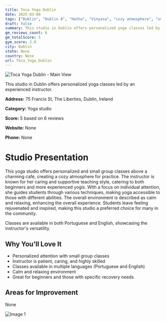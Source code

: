 ```yaml
---
title: Toca Yoga Dublin
date: 2025-03-08
tags: ["Dublin", "Dublin 8", "Hatha", "Vinyasa", "cozy atmosphere", "small class size", "Dublin"]  
draft: false
summary: This studio in Dublin offers personalized yoga classes led by an experienced instructor.
gm_reviews_count: 6
gm_totalScore: 5
gym_score: 2.8
city: Dublin
state: None
country: None
url: Toca_Yoga_Dublin
---
```


<div className="aspect-[16/9] relative my-8">
  <img 
    src="https://streetviewpixels-pa.googleapis.com/v1/thumbnail?panoid=4bpU7A7GsnsjneIGRmjFRA&cb_client=maps_sv.tactile.gps&w=203&h=100&yaw=48.752163&pitch=0&thumbfov=100"
    alt="Toca Yoga Dublin - Main View"
    className="object-cover absolute inset-0 w-full h-full rounded-lg"
  />
</div>

This studio in Dublin offers personalized yoga classes led by an experienced instructor.

**Address:** 75 Francis St, The Liberties, Dublin, Ireland

**Category:** Yoga studio

**Score:** 5 based on 6 reviews

**Website:** None

**Phone:** None

# Studio Presentation

This yoga studio offers personalized and small group classes above a charming café, creating a cozy atmosphere for practice. The instructor is known for her caring and supportive teaching style, catering to both beginners and more experienced yogis. With a focus on individual attention, she guides students through various techniques, making yoga accessible to those with different abilities. The overall environment is described as calm and relaxing, enhancing the overall experience. Students leave feeling rejuvenated and inspired, making this studio a preferred choice for many in the community.

Classes are available in both Portuguese and English, showcasing the instructor's versatility.

## Why You'll Love It

- Personalized attention with small group classes
- Instructor is patient, caring, and highly skilled
- Classes available in multiple languages (Portuguese and English)
- Calm and relaxing environment
- Great for beginners and those with specific recovery needs

## Areas for Improvement

None

<div className="grid grid-cols-1 xl:grid-cols-2 gap-4 my-8">
<div className="aspect-[4/3] relative"><img src="https://lh5.googleusercontent.com/p/AF1QipOwtWVrtBIZq7z7NHmQHICMIMUjOibkJVU0GfIB=w1920-h1080-k-no" alt="Image 1" className="object-cover absolute inset-0 w-full h-full rounded-lg" /></div>
</div>